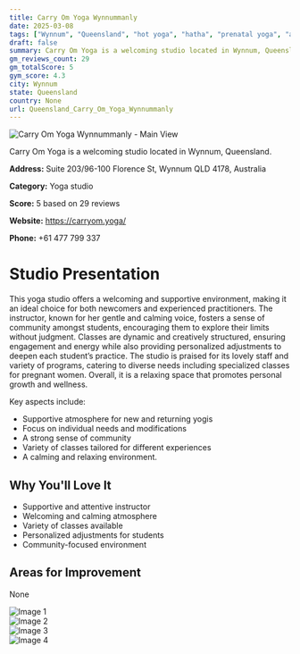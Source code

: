 ```yaml
---
title: Carry Om Yoga Wynnummanly
date: 2025-03-08
tags: ["Wynnum", "Queensland", "hot yoga", "hatha", "prenatal yoga", "atmosphere", "community", "Wynnum"]  
draft: false
summary: Carry Om Yoga is a welcoming studio located in Wynnum, Queensland.
gm_reviews_count: 29
gm_totalScore: 5
gym_score: 4.3
city: Wynnum
state: Queensland
country: None
url: Queensland_Carry_Om_Yoga_Wynnummanly
---
```


<div className="aspect-[16/9] relative my-8">
  <img 
    src="https://lh5.googleusercontent.com/p/AF1QipMToKkFLSOQoRyRk-1f9SEKMtLr1SHofmM4WD54=w1920-h1080-k-no"
    alt="Carry Om Yoga Wynnummanly - Main View"
    className="object-cover absolute inset-0 w-full h-full rounded-lg"
  />
</div>

Carry Om Yoga is a welcoming studio located in Wynnum, Queensland.

**Address:** Suite 203/96-100 Florence St, Wynnum QLD 4178, Australia

**Category:** Yoga studio

**Score:** 5 based on 29 reviews

**Website:** https://carryom.yoga/

**Phone:** +61 477 799 337

# Studio Presentation

This yoga studio offers a welcoming and supportive environment, making it an ideal choice for both newcomers and experienced practitioners. The instructor, known for her gentle and calming voice, fosters a sense of community amongst students, encouraging them to explore their limits without judgment. Classes are dynamic and creatively structured, ensuring engagement and energy while also providing personalized adjustments to deepen each student’s practice. The studio is praised for its lovely staff and variety of programs, catering to diverse needs including specialized classes for pregnant women. Overall, it is a relaxing space that promotes personal growth and wellness.

Key aspects include:
- Supportive atmosphere for new and returning yogis
- Focus on individual needs and modifications
- A strong sense of community
- Variety of classes tailored for different experiences
- A calming and relaxing environment.

## Why You'll Love It

- Supportive and attentive instructor
- Welcoming and calming atmosphere
- Variety of classes available
- Personalized adjustments for students
- Community-focused environment

## Areas for Improvement

None

<div className="grid grid-cols-1 xl:grid-cols-2 gap-4 my-8">
<div className="aspect-[4/3] relative"><img src="https://lh5.googleusercontent.com/p/AF1QipNKecPCCKCwWOMH1DulXrsAteQsL4rb2GIpllfy=w1920-h1080-k-no" alt="Image 1" className="object-cover absolute inset-0 w-full h-full rounded-lg" /></div>
<div className="aspect-[4/3] relative"><img src="https://lh5.googleusercontent.com/p/AF1QipPvaF20KoGNTprvaroWtvyg0-9gw0ktU3oljKvz=w1920-h1080-k-no" alt="Image 2" className="object-cover absolute inset-0 w-full h-full rounded-lg" /></div>
<div className="aspect-[4/3] relative"><img src="https://lh5.googleusercontent.com/p/AF1QipMxJg8g7EP71hBMejSLoi7-bfVbgm2ZTbRA7DQq=w1920-h1080-k-no" alt="Image 3" className="object-cover absolute inset-0 w-full h-full rounded-lg" /></div>
<div className="aspect-[4/3] relative"><img src="https://lh5.googleusercontent.com/p/AF1QipOBSHFaHw_Sst1DwIl_HHvB_mVx3ppPuq-2EEij=w1920-h1080-k-no" alt="Image 4" className="object-cover absolute inset-0 w-full h-full rounded-lg" /></div>
</div>